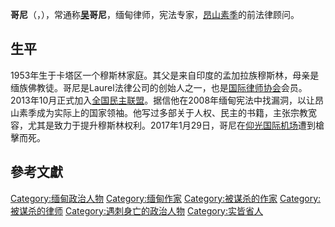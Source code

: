 {{多個問題|
{{Orphan|time=2017-08-28T02:45:27+00:00}}
{{unreferenced|time=2017-02-17T08:15:19+00:00}}
{{expand|time=2017-02-17T08:15:19+00:00}}
}}
'''哥尼'''（{{lang|my|ဦးကိုနီ}}，{{bd|1953年|2月11日|2017年|1月29日|Ko Ni}}），常通称'''[[緬甸人名|吴]]哥尼'''，缅甸律师，宪法专家，[[昂山素季|昂山素季]]的前法律顾问。

==生平==
1953年生于卡塔区一个穆斯林家庭。其父是来自印度的孟加拉族穆斯林，母亲是缅族佛教徒。哥尼是Laurel法律公司的创始人之一，也是[[国际律师协会|国际律师协会]]会员。2013年10月正式加入[[全国民主联盟|全国民主联盟]]。据信他在2008年缅甸宪法中找漏洞，以让昂山素季成为实际上的国家领袖。他写过多部关于人权、民主的书籍，主张宗教宽容，尤其是致力于提升穆斯林权利。2017年1月29日，哥尼在[[仰光国际机场|仰光国际机场]]遭到槍擊而死。

==參考文獻==
{{Reflist|30em}}

{{DEFAULTSORT:Ko Ni}}
[[Category:缅甸政治人物|Category:缅甸政治人物]]
[[Category:缅甸作家|Category:缅甸作家]]
[[Category:被谋杀的作家|Category:被谋杀的作家]]
[[Category:被谋杀的律师|Category:被谋杀的律师]]
[[Category:遇刺身亡的政治人物|Category:遇刺身亡的政治人物]]
[[Category:实皆省人|Category:实皆省人]]